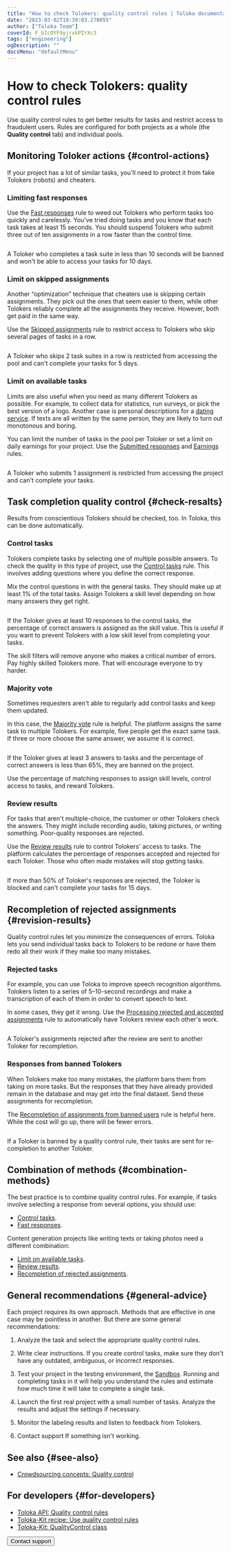 ```yaml
---
title: "How to check Tolokers: quality control rules | Toloka documentation"
date: "2023-03-02T19:39:03.270055"
author: ["Toloka Team"]
coverId: F_bIcOYF9yjrxkPZrXc3
tags: ["engineering"]
ogDescription: ""
docsMenu: "defaultMenu"
---
```



# How to check Tolokers: quality control rules

<TolokaRequesterSourceAntiFraud/>

Use quality control rules to get better results for tasks and restrict access to fraudulent users. Rules are configured for both projects as a whole (the **Quality control** tab) and individual pools.

## Monitoring Toloker actions {#control-actions}

If your project has a lot of similar tasks, you'll need to protect it from fake Tolokers (robots) and cheaters.

### Limiting fast responses

Use the [Fast responses](/docs/guide/quick-answers) rule to weed out Tolokers who perform tasks too quickly and carelessly. You've tried doing tasks and you know that each task takes at least 15 seconds. You should suspend Tolokers who submit three out of ten assignments in a row faster than the control time.

<Cut title="Example">

<Image withBackground imageId="1675427108700" alt="" />

A Toloker who completes a task suite in less than 10 seconds will be banned and won't be able to access your tasks for 10 days.

</Cut>

### Limit on skipped assignments

Another “optimization” technique that cheaters use is skipping certain assignments. They pick out the ones that seem easier to them, while other Tolokers reliably complete all the assignments they receive. However, both get paid in the same way.

Use the [Skipped assignments](/docs/guide/skipped-assignments) rule to restrict access to Tolokers who skip several pages of tasks in a row.

<Cut title="Example">

<Image withBackground imageId="1675426782867" alt="" />

A Toloker who skips 2 task suites in a row is restricted from accessing the pool and can't complete your tasks for 5 days.

</Cut>

### Limit on available tasks

Limits are also useful when you need as many different Tolokers as possible. For example, to collect data for statistics, run surveys, or pick the best version of a logo. Another case is personal descriptions for a [dating service](https://rb.ru/opinion/chat-bot-dataset/). If texts are all written by the same person, they are likely to turn out monotonous and boring.

You can limit the number of tasks in the pool per Toloker or set a limit on daily earnings for your project. Use the [Submitted responses](/docs/guide/submitted-answers) and [Earnings](/docs/guide/income) rules.

<Cut title="Example">

<Image withBackground imageId="8f72719bb27cdcd15b58a1e9a38cc60d" alt="" />

A Toloker who submits 1 assignment is restricted from accessing the project and can't complete your tasks.

</Cut>

## Task completion quality control {#check-resalts}

Results from conscientious Tolokers should be checked, too. In Toloka, this can be done automatically.

### Control tasks

Tolokers complete tasks by selecting one of multiple possible answers. To check the quality in this type of project, use the [Control tasks](/docs/guide/goldenset) rule. This involves adding questions where you define the correct response.

Mix the control questions in with the general tasks. They should make up at least 1% of the total tasks. Assign Tolokers a skill level depending on how many answers they get right.

<Cut title="Example">

<Image withBackground imageId="1675426796505" alt="" />

If the Toloker gives at least 10 responses to the control tasks, the percentage of correct answers is assigned as the skill value. This is useful if you want to prevent Tolokers with a low skill level from completing your tasks.

</Cut>

The skill filters will remove anyone who makes a critical number of errors. Pay highly skilled Tolokers more. That will encourage everyone to try harder.

### Majority vote

Sometimes requesters aren't able to regularly add control tasks and keep them updated.

In this case, the [Majority vote](/docs/guide/mvote) rule is helpful. The platform assigns the same task to multiple Tolokers. For example, five people get the exact same task. If three or more choose the same answer, we assume it is correct.

<Cut title="Example">

<Image withBackground imageId="1675426910375" alt="" />

If the Toloker gives at least 3 answers to tasks and the percentage of correct answers is less than 65%, they are banned on the project.

</Cut>

Use the percentage of matching responses to assign skill levels, control access to tasks, and reward Tolokers.

### Review results

For tasks that aren't multiple-choice, the customer or other Tolokers check the answers. They might include recording audio, taking pictures, or writing something. Poor-quality responses are rejected.

Use the [Review results](/docs/guide/reviewing-assignments) rule to control Tolokers' access to tasks. The platform calculates the percentage of responses accepted and rejected for each Toloker. Those who often made mistakes will stop getting tasks.

<Cut title="Example">

<Image withBackground imageId="1677773309579" alt="" />

If more than 50% of Toloker's responses are rejected, the Toloker is blocked and can't complete your tasks for 15 days.

</Cut>

## Recompletion of rejected assignments {#revision-results}

Quality control rules let you minimize the consequences of errors. Toloka lets you send individual tasks back to Tolokers to be redone or have them redo all their work if they make too many mistakes.

### Rejected tasks

For example, you can use Toloka to improve speech recognition algorithms. Tolokers listen to a series of 5–10-second recordings and make a transcription of each of them in order to convert speech to text.

In some cases, they get it wrong. Use the [Processing rejected and accepted assignments](/docs/guide/reassessment-after-accepting) rule to automatically have Tolokers review each other's work.

<Cut title="Example">

<Image withBackground imageId="aba9557f2d6ddbfc88b25a9fdef96d2e" alt="" />

A Toloker's assignments rejected after the review are sent to another Toloker for recompletion.

</Cut>

### Responses from banned Tolokers

When Tolokers make too many mistakes, the platform bans them from taking on more tasks. But the responses that they have already provided remain in the database and may get into the final dataset. Send these assignments for recompletion.

The [Recompletion of assignments from banned users](/docs/guide/restore-task-overlap) rule is helpful here. While the cost will go up, there will be fewer errors.

<Cut title="Example">

<Image withBackground imageId="1cb0eac2cf3903c289702647a86c057f" alt="" />

If a Toloker is banned by a quality control rule, their tasks are sent for re-completion to another Toloker.

</Cut>

## Combination of methods {#combination-methods}

The best practice is to combine quality control rules. For example, if tasks involve selecting a response from several options, you should use:

- [Control tasks](/docs/guide/goldenset).
- [Fast responses](/docs/guide/quick-answers).

Content generation projects like writing texts or taking photos need a different combination:

- [Limit on available tasks](#limit-task).
- [Review results](/docs/guide/reviewing-assignments).
- [Recompletion of rejected assignments](#revision-results).

## General recommendations {#general-advice}

Each project requires its own approach. Methods that are effective in one case may be pointless in another. But there are some general recommendations:

1. Analyze the task and select the appropriate quality control rules.

1. Write clear instructions. If you create control tasks, make sure they don't have any outdated, ambiguous, or incorrect responses.

1. Test your project in the testing environment, the [Sandbox](/docs/guide/sandbox). Running and completing tasks in it will help you understand the rules and estimate how much time it will take to complete a single task.

1. Launch the first real project with a small number of tasks. Analyze the results and adjust the settings if necessary.

1. Monitor the labeling results and listen to feedback from Tolokers.

1. Contact support If something isn't working.

## See also {#see-also}

- [Crowdsourcing concepts: Quality control](https://toloka.ai/knowledgebase/quality-control/)

## For developers {#for-developers}

- [Toloka API: Quality control rules](/docs/api/quality_control)
- [Toloka-Kit recipe: Use quality control rules](/docs/toloka-kit/recipes/use-quality-control-rules)
- [Toloka-Kit: QualityControl class](/docs/toloka-kit/reference/toloka.client.quality_control.QualityControl)

<Button themeColor="light" view="default" size="l" type="link" url="/docs/guide/troubleshooting/support?form-source=guide-check-performers">Contact support</Button>
